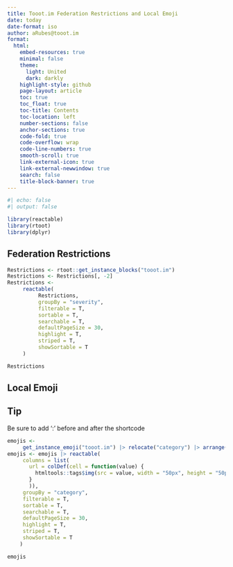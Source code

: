 ```yaml
---
title: Tooot.im Federation Restrictions and Local Emoji
date: today
date-format: iso
author: aRubes@tooot.im
format:
  html:
    embed-resources: true
    minimal: false
    theme: 
      light: United
      dark: darkly
    highlight-style: github
    page-layout: article
    toc: true
    toc_float: true
    toc-title: Contents
    toc-location: left
    number-sections: false
    anchor-sections: true
    code-fold: true
    code-overflow: wrap
    code-line-numbers: true
    smooth-scroll: true
    link-external-icon: true
    link-external-newwindow: true
    search: false
    title-block-banner: true
---
```


```r
#| echo: false
#| output: false

library(reactable)
library(rtoot)
library(dplyr)
```

## Federation Restrictions

```r
Restrictions <- rtoot::get_instance_blocks("tooot.im")
Restrictions <- Restrictions[, -2]
Restrictions <-
     reactable(
          Restrictions,
          groupBy = "severity",
          filterable = T,
          sortable = T,
          searchable = T,
          defaultPageSize = 30,
          highlight = T,
          striped = T,
          showSortable = T
     ) 

Restrictions
```


## Local Emoji

::: callout-tip
## Tip

Be sure to add ':' before and after the shortcode
:::

```r
emojis <-
     get_instance_emoji("tooot.im") |> relocate("category") |> arrange(category)
emojis <- emojis |> reactable(
     columns = list(
       url = colDef(cell = function(value) {
         htmltools::tags$img(src = value, width = "50px", height = "50px")
       }
       )),
     groupBy = "category",
     filterable = T,
     sortable = T,
     searchable = T,
     defaultPageSize = 30,
     highlight = T,
     striped = T,
     showSortable = T
    ) 

emojis
```